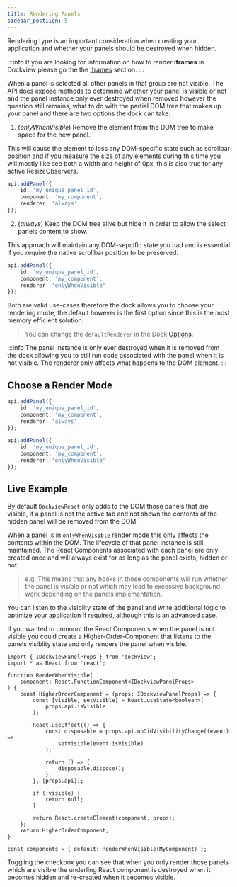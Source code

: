 ```yaml
---
title: Rendering Panels
sidebar_postiion: 5
---
```



Rendering type is an important consideration when creating your application and whether your panels should be destroyed when hidden.

:::info
If you are looking for information on how to render **iframes** in Dockview please go the the [iframes](/docs/advanced/iframe) section.
:::

When a panel is selected all other panels in that group are not visible. The API does expose methods to determine whether your panel is visible or not
and the panel instance only ever destroyed when removed however the question still remains, what to do with the partial DOM tree that makes up your panel and there are two options the dock can take:

1. (*onlyWhenVisible*) Remove the element from the DOM tree to make space for the new panel.

This will cause the element to loss any DOM-specific state such as scrollbar position and if you measure the size of any elements during this time you will mostly like see both a width and height of 0px,
this is also true for any active ResizeObservers.

```ts
api.addPanel({
    id: 'my_unique_panel_id',
    component: 'my_component',
    renderer: 'always'
});
```

2. (*always*) Keep the DOM tree alive but hide it in order to allow the select panels content to show.

This approach will maintain any DOM-sepcific state you had and is essential if you require the native scrollbar position to be preserved.

```ts
api.addPanel({
    id: 'my_unique_panel_id',
    component: 'my_component',
    renderer: 'onlyWhenVisible'
});
```

Both are valid use-cases therefore the dock allows you to choose your rendering mode, the default however is the first option since this is the most memory efficient solution.

> You can change the `defaultRenderer` in the Dock [Options](/docs/api/dockview/options).

:::info
The panel instance is only ever destroyed when it is removed from the dock allowing you to still run code associated with the panel when it is not visible.
The renderer only affects what happens to the DOM element.
:::

## Choose a Render Mode

```ts
api.addPanel({
    id: 'my_unique_panel_id',
    component: 'my_component',
    renderer: 'always'
});

api.addPanel({
    id: 'my_unique_panel_id',
    component: 'my_component',
    renderer: 'onlyWhenVisible'
});
```

## Live Example

<MultiFrameworkContainer
    height={500}
    sandboxId="rendermode-dockview"
    react={DockviewRenderMode}
/>

By default `DockviewReact` only adds to the DOM those panels that are visible,
if a panel is not the active tab and not shown the contents of the hidden panel will be removed from the DOM.

When a panel is in `onlyWhenVisible` render mode this only affects the contents within the DOM. The lifecycle of that panel instance is still maintained.
The React Components associated with each panel are only created once and will always exist for as long as the panel exists, hidden or not.

> e.g. This means that any hooks in those components will run whether the panel is visible or not which may lead to excessive background work depending
> on the panels implementation.

You can listen to the visiblity state of the panel and write additional logic to optimize your application if required, although this is an advanced case.

If you wanted to unmount the React Components when the panel is not visible you could create a Higher-Order-Component that listens to the panels
visiblity state and only renders the panel when visible.

```tsx title="Only rendering the React Component when the panel is visible, otherwise rendering a null React Component"
import { IDockviewPanelProps } from 'dockview';
import * as React from 'react';

function RenderWhenVisible(
    component: React.FunctionComponent<IDockviewPanelProps>
) {
    const HigherOrderComponent = (props: IDockviewPanelProps) => {
        const [visible, setVisible] = React.useState<boolean>(
            props.api.isVisible
        );

        React.useEffect(() => {
            const disposable = props.api.onDidVisibilityChange((event) =>
                setVisible(event.isVisible)
            );

            return () => {
                disposable.dispose();
            };
        }, [props.api]);

        if (!visible) {
            return null;
        }

        return React.createElement(component, props);
    };
    return HigherOrderComponent;
}
```

```tsx
const components = { default: RenderWhenVisible(MyComponent) };
```

Toggling the checkbox you can see that when you only render those panels which are visible the underling React component is destroyed when it becomes hidden and re-created when it becomes visible.


<MultiFrameworkContainer
    sandboxId="rendering-dockview"
    react={RenderingDockview}
/>
